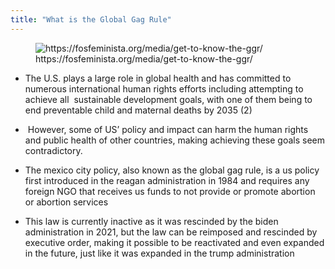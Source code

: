 ```yaml
---
title: "What is the Global Gag Rule"
---
```


![https://fosfeminista.org/media/get-to-know-the-ggr/](introphto.jpeg)

<div>

<div>

-   The U.S. plays a large role in global health and has committed to numerous international human rights efforts including attempting to achieve all  sustainable development goals, with one of them being to end preventable child and maternal deaths by 2035 (2)

-    However, some of US' policy and impact can harm the human rights and public health of other countries, making achieving these goals seem contradictory.

-   The mexico city policy, also known as the global gag rule, is a us policy first introduced in the reagan administration in 1984 and requires any foreign NGO that receives us funds to not provide or promote abortion or abortion services

-   This law is currently inactive as it was rescinded by the biden administration in 2021, but the law can be reimposed and rescinded by executive order, making it possible to be reactivated and even expanded in the future, just like it was expanded in the trump administration

</div>

</div>
